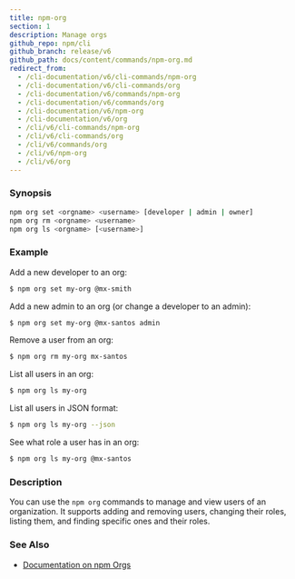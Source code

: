 ```yaml
---
title: npm-org
section: 1
description: Manage orgs
github_repo: npm/cli
github_branch: release/v6
github_path: docs/content/commands/npm-org.md
redirect_from:
  - /cli-documentation/v6/cli-commands/npm-org
  - /cli-documentation/v6/cli-commands/org
  - /cli-documentation/v6/commands/npm-org
  - /cli-documentation/v6/commands/org
  - /cli-documentation/v6/npm-org
  - /cli-documentation/v6/org
  - /cli/v6/cli-commands/npm-org
  - /cli/v6/cli-commands/org
  - /cli/v6/commands/org
  - /cli/v6/npm-org
  - /cli/v6/org
---
```


### Synopsis

```bash
npm org set <orgname> <username> [developer | admin | owner]
npm org rm <orgname> <username>
npm org ls <orgname> [<username>]
```

### Example

Add a new developer to an org:

```bash
$ npm org set my-org @mx-smith
```

Add a new admin to an org (or change a developer to an admin):

```bash
$ npm org set my-org @mx-santos admin
```

Remove a user from an org:

```bash
$ npm org rm my-org mx-santos
```

List all users in an org:

```bash
$ npm org ls my-org
```

List all users in JSON format:

```bash
$ npm org ls my-org --json
```

See what role a user has in an org:

```bash
$ npm org ls my-org @mx-santos
```

### Description

You can use the `npm org` commands to manage and view users of an organization. It supports adding and removing users, changing their roles, listing them, and finding specific ones and their roles.

### See Also

- [Documentation on npm Orgs](https://docs.npmjs.com/orgs/)
